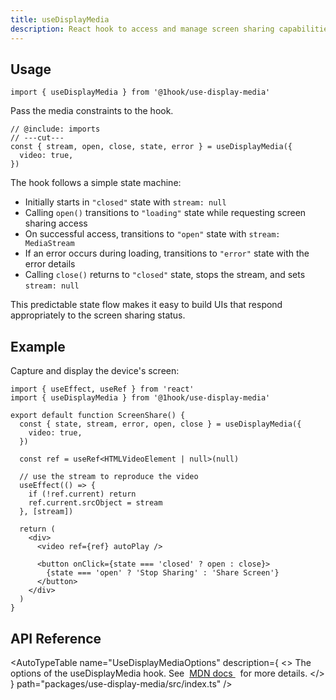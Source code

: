 ```yaml
---
title: useDisplayMedia
description: React hook to access and manage screen sharing capabilities using the Screen Capture API.
---
```


## Usage

```tsx twoslash include imports
import { useDisplayMedia } from '@1hook/use-display-media'
```

Pass the media constraints to the hook.

```tsx twoslash
// @include: imports
// ---cut---
const { stream, open, close, state, error } = useDisplayMedia({
  video: true,
})
```

The hook follows a simple state machine:

- Initially starts in `"closed"` state with `stream: null`
- Calling `open()` transitions to `"loading"` state while requesting screen sharing access
- On successful access, transitions to `"open"` state with `stream: MediaStream`
- If an error occurs during loading, transitions to `"error"` state with the error details
- Calling `close()` returns to `"closed"` state, stops the stream, and sets `stream: null`

This predictable state flow makes it easy to build UIs that respond appropriately to the screen sharing status.

## Example

Capture and display the device's screen:

```tsx twoslash
import { useEffect, useRef } from 'react'
import { useDisplayMedia } from '@1hook/use-display-media'

export default function ScreenShare() {
  const { state, stream, error, open, close } = useDisplayMedia({
    video: true,
  })

  const ref = useRef<HTMLVideoElement | null>(null)

  // use the stream to reproduce the video
  useEffect(() => {
    if (!ref.current) return
    ref.current.srcObject = stream
  }, [stream])

  return (
    <div>
      <video ref={ref} autoPlay />

      <button onClick={state === 'closed' ? open : close}>
        {state === 'open' ? 'Stop Sharing' : 'Share Screen'}
      </button>
    </div>
  )
}
```

## API Reference

<AutoTypeTable
  name="UseDisplayMediaOptions"
  description={
    <>
      The options of the useDisplayMedia hook. See&nbsp;
      <a href="https://developer.mozilla.org/en-US/docs/Web/API/MediaDevices/getDisplayMedia#options">
        MDN docs
      </a>
      &nbsp; for more details.
    </>
  }
  path="packages/use-display-media/src/index.ts"
/>
<AutoTypeTable
  name="UseDisplayMediaReturn"
  description="Return value of the useDisplayMedia hook."
  path="packages/use-display-media/src/index.ts"
/>
